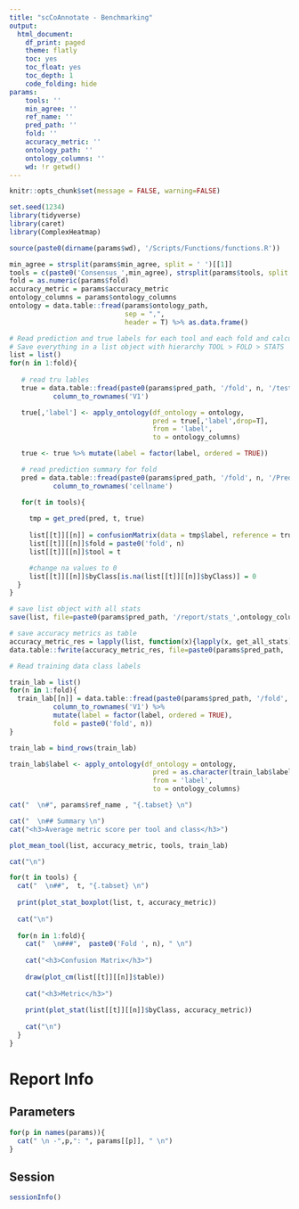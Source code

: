 ```yaml
---
title: "scCoAnnotate - Benchmarking"
output:
  html_document:
    df_print: paged
    theme: flatly
    toc: yes
    toc_float: yes
    toc_depth: 1 
    code_folding: hide
params: 
    tools: ''
    min_agree: ''
    ref_name: ''
    pred_path: ''
    fold: ''
    accuracy_metric: ''
    ontology_path: ''
    ontology_columns: ''
    wd: !r getwd()
---
```


```r
knitr::opts_chunk$set(message = FALSE, warning=FALSE)
```

```r
set.seed(1234)
library(tidyverse)
library(caret)
library(ComplexHeatmap)

source(paste0(dirname(params$wd), '/Scripts/Functions/functions.R'))
```

```r
min_agree = strsplit(params$min_agree, split = ' ')[[1]]
tools = c(paste0('Consensus_',min_agree), strsplit(params$tools, split = ' ')[[1]])
fold = as.numeric(params$fold)
accuracy_metric = params$accuracy_metric
ontology_columns = params$ontology_columns
ontology = data.table::fread(params$ontology_path,
                             sep = ",",
                             header = T) %>% as.data.frame()
```

```r
# Read prediction and true labels for each tool and each fold and calculate confusion matrix and stats 
# Save everything in a list object with hierarchy TOOL > FOLD > STATS 
list = list()
for(n in 1:fold){
   
   # read tru lables 
   true = data.table::fread(paste0(params$pred_path, '/fold', n, '/test_labels.csv'), header = T) %>%
           column_to_rownames('V1')

   true[,'label'] <- apply_ontology(df_ontology = ontology,
                                    pred = true[,'label',drop=T],
                                    from = 'label',
                                    to = ontology_columns)

   true <- true %>% mutate(label = factor(label, ordered = TRUE)) 

   # read prediction summary for fold
   pred = data.table::fread(paste0(params$pred_path, '/fold', n, '/Prediction_Summary_',ontology_columns,'.tsv'), header = T)%>%
           column_to_rownames('cellname')

   for(t in tools){
    
     tmp = get_pred(pred, t, true)
      
     list[[t]][[n]] = confusionMatrix(data = tmp$label, reference = true$label, mode = 'everything')
     list[[t]][[n]]$fold = paste0('fold', n)
     list[[t]][[n]]$tool = t

     #change na values to 0 
     list[[t]][[n]]$byClass[is.na(list[[t]][[n]]$byClass)] = 0
  }
}

# save list object with all stats 
save(list, file=paste0(params$pred_path, '/report/stats_',ontology_columns,'.Rda'))

# save accuracy metrics as table 
accuracy_metric_res = lapply(list, function(x){lapply(x, get_all_stats) %>% bind_rows()}) %>% bind_rows()
data.table::fwrite(accuracy_metric_res, file=paste0(params$pred_path, '/report/metrics_',ontology_columns,'.csv'))
```

```r
# Read training data class labels 

train_lab = list()
for(n in 1:fold){
  train_lab[[n]] = data.table::fread(paste0(params$pred_path, '/fold', n, '/train_labels.csv'), header = T) %>%
           column_to_rownames('V1') %>%
           mutate(label = factor(label, ordered = TRUE),
           fold = paste0('fold', n))
}

train_lab = bind_rows(train_lab)

train_lab$label <- apply_ontology(df_ontology = ontology,
                                    pred = as.character(train_lab$label),
                                    from = 'label',
                                    to = ontology_columns)
```

```r
cat("  \n#", params$ref_name , "{.tabset} \n")

cat("  \n## Summary \n")
cat("<h3>Average metric score per tool and class</h3>") 

plot_mean_tool(list, accuracy_metric, tools, train_lab)

cat("\n")

for(t in tools) {
  cat("  \n##",  t, "{.tabset} \n")
  
  print(plot_stat_boxplot(list, t, accuracy_metric))
  
  cat("\n")
  
  for(n in 1:fold){
    cat("  \n###",  paste0('Fold ', n), " \n")
    
    cat("<h3>Confusion Matrix</h3>")
    
    draw(plot_cm(list[[t]][[n]]$table))
  
    cat("<h3>Metric</h3>")
    
    print(plot_stat(list[[t]][[n]]$byClass, accuracy_metric))
    
    cat("\n")
  }
}
```

# Report Info 

## Parameters
```r
for(p in names(params)){
  cat(" \n -",p,": ", params[[p]], " \n")
}
```

## Session  

```r
sessionInfo()
```




